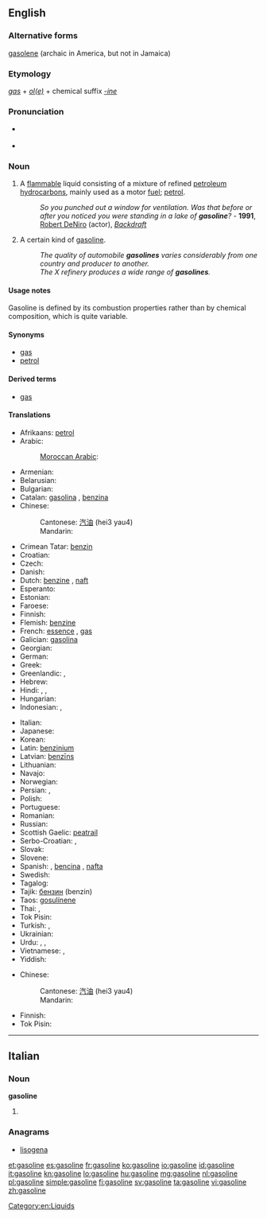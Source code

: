==English==
{{wikipedia}}

===Alternative forms===
[[gasolene]] (archaic in America, but not in Jamaica)

===Etymology===
''[[gas]]'' + ''[[-ole|ol(e)]]'' + chemical suffix ''[[-ine]]''

===Pronunciation===
* {{a|UK}} {{IPA|/ˈɡæs.ə.lin/}} {{X-SAMPA|/"g{s.@.li:n/}}
* {{audio|en-us-gasoline.ogg|Audio (US)}}

===Noun===
{{en-noun|-|s}}

# {{uncountable}} {{North America}} A [[flammable]] liquid consisting of a mixture of refined [[petroleum]] [[hydrocarbon]]s, mainly used as a motor [[fuel]]; [[petrol]].
#: ''So you punched out a window for ventilation. Was that before or after you noticed you were standing in a lake of '''gasoline'''?'' -  '''1991''', [[w:Robert DeNiro|Robert DeNiro]] (actor), ''[[w:Backdraft (film)|Backdraft]]''
# {{countable}} A certain kind of [[gasoline]].
#: ''The quality of automobile '''gasolines''' varies considerably from one country and producer to another.''
#: ''The X refinery produces a wide range of '''gasolines'''.''

====Usage notes====
Gasoline is defined by its combustion properties rather than by chemical composition, which is quite variable.

====Synonyms====
* [[gas]] {{italbrac|North America}}
* [[petrol]] {{italbrac|UK|Australia}}

====Derived terms====
* [[gas]] {{italbrac|North America}}

====Translations====
{{trans-top|motor fuel}}
* Afrikaans: [[petrol]]
* Arabic: {{t|ar|بنزين|m|tr=banziin}}
*: [[Moroccan Arabic]]: {{tø|ary|ليسانص|tr=lisaanS|sc=Arab}}
* Armenian: {{t-|hy|բենզին|tr=benzin}}
* Belarusian: {{t|be|бензін|m|tr=benzín|xs=Belarusian}}
* Bulgarian: {{t+|bg|бензин|m|tr=benzín}}
* Catalan: [[gasolina]] {{f}}, [[benzina]] {{f}}
* Chinese:
*: Cantonese: [[汽油]] (hei3 yau4)
*: Mandarin: {{t-|cmn|汽油|tr=qìyóu|sc=Hani}}
* Crimean Tatar: [[benzin#Crimean Tatar|benzin]]
* Croatian: {{t+|hr|benzin}}
* Czech: {{t-|cs|benzín|m}}
* Danish: {{t-|da|benzin|c}}
* Dutch: [[benzine]] {{f}}, [[naft]] {{qualifier|Belgium|slang}}
* Esperanto: {{t-|eo|benzino|xs=Esperanto}}
* Estonian: {{t-|et|bensiin}}
* Faroese: {{t-|fo|bensin|n|xs=Faroese}}
* Finnish: {{t+|fi|bensiini}}
* Flemish: [[benzine]]
* French: [[essence]] {{f}}, [[gas]] {{qualifier|Canada}}
* Galician: [[gasolina]] {{f}}
* Georgian: {{t|ka|ბენზინი|tr=benzini|sc=Geor|xs=Georgian}}
* German: {{t+|de|Benzin|n}}
* Greek: {{t+|el|βενζίνη|f|tr=venzíni}}
* Greenlandic: {{t|kl|benziina}}, {{t|kl|orsussaq}}
* Hebrew: {{t+|he|בנזין|m|alt=בֶּנזִין|tr=benzin}}
* Hindi: {{t|hi|पेट्रोल|tr=peṭrōl|xs=Hindi}},  {{t|hi|गैसोलीन|tr=gaisolīn|xs=Hindi}},  {{t-|hi|बेंज़ीन|tr=benzīn|xs=Hindi}}
* Hungarian: {{t+|hu|benzin}}
* Indonesian: {{t-|id|bensin|xs=Indonesian}}, {{t-|id|petrol|xs=Indonesian}}
{{trans-mid}}
* Italian: {{t+|it|benzina|f}}
* Japanese: {{t-|ja|ガソリン|tr=gasorin}}
* Korean: {{t|ko|가솔린|tr=gasollin|sc=Hang}}
* Latin: [[benzinium]]
* Latvian: [[benzīns]] {{m}}
* Lithuanian: {{t-|lt|benzinas|xs=Lithuanian}}
* Navajo: {{tø|nv|chidí bitooʼ}}
* Norwegian: {{t+|no|bensin}}
* Persian: {{t-|fa|بنزین|tr=benzin|xs=Persian}},  {{t|fa|گازولین|xs=Persian}}
* Polish: {{t+|pl|benzyna|f}}
* Portuguese: {{t+|pt|gasolina|f}}
* Romanian: {{t-|ro|benzină|f}}
* Russian: {{t+|ru|бензин|m|tr=benzín}}
* Scottish Gaelic: [[peatrail]]
* Serbo-Croatian: {{t|sh|бензин|m|sc=Cyrl|xs=Serbo-Croatian}}, {{t|sh|benzin|m|xs=Serbo-Croatian}}
* Slovak: {{t-|sk|benzín|m}}
* Slovene: {{t+|sl|bencin|m}}
* Spanish: {{t-|es|gasolina|f}}, [[bencina]] {{f}} {{qualifier|Chile, Peru}}, [[nafta]] {{f}} {{qualifier|Argentina, Paraguay, Uruguay}}
* Swedish: {{t+|sv|bensin|c}}
* Tagalog: {{t|tl|gasolina}}
* Tajik: [[бензин]] (benzin)
* Taos: [[gosulínene]]
* Thai: {{t|th|เบนซิน|tr=bayn-sin}},  {{t|th|แกโซลีน|tr=gae-soh-leen}}
* Tok Pisin: {{t|tpi|bensin}}
* Turkish: {{t+|tr|benzin}}, {{t+|tr|petrol}}
* Ukrainian: {{t+|uk|бензин|m|tr=benzýn|xs=Ukrainian}}
* Urdu: {{t-|ur|بنزین|tr=benzīn|xs=Urdu}},  {{t|ur|پٹرول|tr=peṭrōl|xs=Urdu}},  {{t|ur|گیسولین|tr=gaisolīn|xs=Urdu}}
* Vietnamese: {{t|vi|dầu xăng|xs=Vietnamese}},  {{t+|vi|xăng|xs=Vietnamese}}
* Yiddish: {{t|yi|גאזאלין|tr=gazolin|sc=Hebr|xs=Yiddish}}
{{trans-bottom}}

{{trans-top|kind of gasoline}}
* Chinese:
*: Cantonese: [[汽油]] (hei3 yau4)
*: Mandarin: {{t-|cmn|汽油|tr=qìyóu|sc=Hani}}
{{trans-mid}}
* Finnish: {{t|fi|bensiinilaatu}}
* Tok Pisin: {{t|tpi|bensin}}
{{trans-bottom}}

[[Category:en:Liquids]]

----

==Italian==

===Noun===
'''gasoline''' {{f}}

# {{plural of|gasolina|lang=it}}

===Anagrams===
* [[lisogena#Italian|lisogena]]

[[et:gasoline]]
[[es:gasoline]]
[[fr:gasoline]]
[[ko:gasoline]]
[[io:gasoline]]
[[id:gasoline]]
[[it:gasoline]]
[[kn:gasoline]]
[[lo:gasoline]]
[[hu:gasoline]]
[[mg:gasoline]]
[[nl:gasoline]]
[[pl:gasoline]]
[[simple:gasoline]]
[[fi:gasoline]]
[[sv:gasoline]]
[[ta:gasoline]]
[[vi:gasoline]]
[[zh:gasoline]]